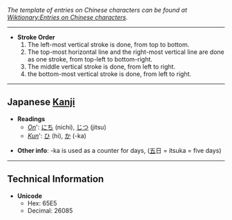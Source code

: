 ''The template of entries on Chinese characters can be found at [[Wiktionary:Entries on Chinese characters]].''
----

*'''Stroke Order'''
*# The left-most vertical stroke is done, from top to bottom.
*# The top-most horizontal line and the right-most vertical line are done as one stroke, from top-left to bottom-right.
*# The middle vertical stroke is done, from left to right.
*# the bottom-most vertical stroke is done, from left to right.

----

== Japanese [[Kanji]] ==

*'''Readings'''
**''[[On]]''': [[にち]] (nichi), [[じつ]] (jitsu)
**''[[Kun]]''': [[ひ]] (hi), [[か]] (-ka)

*'''Other info''': -ka is used as a counter for days, ([[五]]&#26085; = itsuka = five days)

----

==Technical Information==
*'''Unicode'''
**Hex: 65E5
**Decimal: 26085